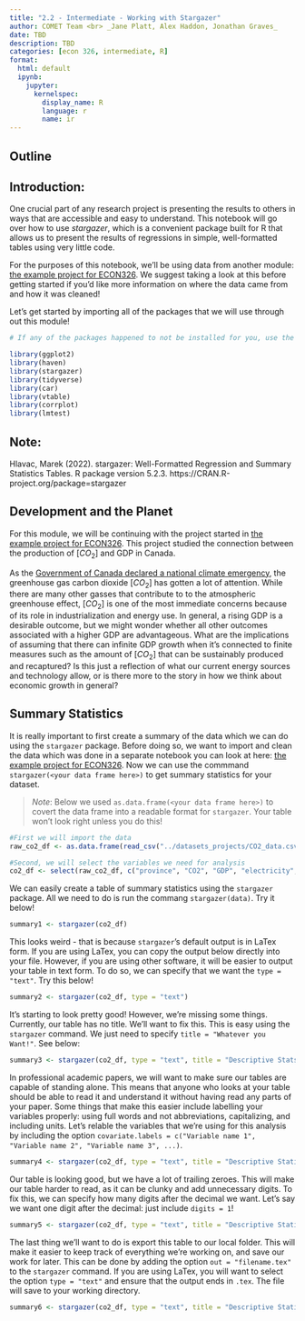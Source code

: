 ```yaml
---
title: "2.2 - Intermediate - Working with Stargazer"
author: COMET Team <br> _Jane Platt, Alex Haddon, Jonathan Graves_
date: TBD
description: TBD
categories: [econ 326, intermediate, R]
format: 
  html: default
  ipynb:
    jupyter:
      kernelspec:
        display_name: R
        language: r
        name: ir
---
```


## Outline

## Introduction: 
One crucial part of any research project is presenting the results to others in ways that are accessible and easy to understand. This notebook will go over how to use *stargazer*, which is a convenient package built for R that allows us to present the results of regressions in simple, well-formatted tables using very little code. 

For the purposes of this notebook, we'll be using data from another module: [the example project for ECON326](https://comet.arts.ubc.ca/docs/6_Projects/projects_example_project_econ326/Projects_Example_Project_ECON326.html). We suggest taking a look at this before getting started if you'd like more information on where the data came from and how it was cleaned! 

Let's get started by importing all of the packages that we will use through out this module!

```r

# If any of the packages happened to not be installed for you, use the command install.packages() with the name of the packages, like 'stargazer'

library(ggplot2) 
library(haven)
library(stargazer)
library(tidyverse)
library(car)
library(vtable)
library(corrplot)
library(lmtest)

```

## Note:
Hlavac, Marek (2022). stargazer: Well-Formatted Regression and Summary Statistics Tables. R package version 5.2.3. https://CRAN.R-project.org/package=stargazer 

## Development and the Planet
For this module, we will be continuing with the project started in [the example project for ECON326](https://comet.arts.ubc.ca/docs/6_Projects/projects_example_project_econ326/Projects_Example_Project_ECON326.html). This project studied the connection between the production of [$CO_2$] and GDP in Canada.

As the [Government of Canada declared a national climate emergency](https://globalnews.ca/news/5401586/canada-national-climate-emergency/), the greenhouse gas carbon dioxide [$CO_2$] has gotten a lot of attention. While there are many other gasses that contribute to to the atmospheric greenhouse effect, [$CO_2$] is one of the most immediate concerns because of its role in industrialization and energy use. In general, a rising GDP is a desirable outcome, but we might wonder whether all other outcomes associated with a higher GDP are advantageous. What are the implications of assuming that there can infinite GDP growth when it's connected to finite measures such as the amount of [$CO_2$] that can be sustainably produced and recaptured? Is this just a reflection of what our current energy sources and technology allow, or is there more to the story in how we think about economic growth in general? 

## Summary Statistics
It is really important to first create a summary of the data which we can do using the `stargazer` package. Before doing so,  we want to import and clean the data which was done in a separate notebook you can look at here: [the example project for ECON326](https://comet.arts.ubc.ca/docs/6_Projects/projects_example_project_econ326/Projects_Example_Project_ECON326.html). Now we can use the commmand `stargazer(<your data frame here>)` to get summary statistics for your dataset. 

> _Note_: Below we used `as.data.frame(<your data frame here>)` to covert the data frame into a readable format for `stargazer`. Your table won't look right unless you do this!

```r
#First we will import the data
raw_co2_df <- as.data.frame(read_csv("../datasets_projects/CO2_data.csv"))

#Second, we will select the variables we need for analysis
co2_df <- select(raw_co2_df, c("province", "CO2", "GDP", "electricity", "population"))
```

We can easily create a table of summary statistics using the `stargazer` package. All we need to do is run the commang `stargazer(data)`. Try it below!

```r
summary1 <- stargazer(co2_df)
```

This looks weird - that is because `stargazer`'s default output is in LaTex form. If you are using LaTex, you can copy the output below directly into your file. However, if you are using other software, it will be easier to output your table in text form. To do so, we can specify that we want the `type = "text"`. Try this below!

```r
summary2 <- stargazer(co2_df, type = "text")
```

It's starting to look pretty good! However, we're missing some things. Currently, our table has no title. We'll want to fix this. This is easy using the `stargazer` command. We just need to specify `title = "Whatever you Want!"`. See below:

```r
summary3 <- stargazer(co2_df, type = "text", title = "Descriptive Statstics")
```

In professional academic papers, we will want to make sure our tables are capable of standing alone. This means that anyone who looks at your table should be able to read it and understand it without having read any parts of your paper. Some things that make this easier include labelling your variables properly: using full words and not abbreviations, capitalizing, and including units. Let's relable the variables that we're using for this analysis by including the option `covariate.labels = c("Variable name 1", "Variable name 2", "Variable name 3", ...)`. 

```r
summary4 <- stargazer(co2_df, type = "text", title = "Descriptive Statistics", covariate.labels = c("CO2 (kt)", "GDP (millions of dollars)", "Electricty (MWh)", "Population"))
```

Our table is looking good, but we have a lot of trailing zeroes. This will make our table harder to read, as it can be clunky and add unnecessary digits. To fix this, we can specify how many digits after the decimal we want. Let's say we want one digit after the decimal: just include `digits = 1`! 

```r
summary5 <- stargazer(co2_df, type = "text", title = "Descriptive Statistics", digits = 1, covariate.labels = c("CO2 (kt)", "GDP (millions of dollars)", "Electricty (MWh)", "Population"))
```

The last thing we'll want to do is export this table to our local folder. This will make it easier to keep track of everything we're working on, and save our work for later. This can be done by adding the option `out = "filename.tex"` to the `stargazer` command. If you are using LaTex, you will want to select the option `type = "text"` and ensure that the output ends in `.tex`. The file will save to your working directory. 

```r
summary6 <- stargazer(co2_df, type = "text", title = "Descriptive Statistics", digits = 1, covariate.labels = c("CO2 (kt)", "GDP (millions of dollars)", "Electricty (MWh)", "Population"), out = "descriptive")
```


























